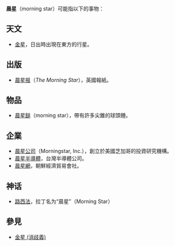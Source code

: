 {{維基詞典}}
'''晨星'''（morning star）可能指以下的事物：

==天文==
*[[金星|金星]]，日出時出現在東方的行星。

==出版==
*[[晨星报|晨星报]]（''The Morning Star''），英國報紙。

==物品==
*[[晨星鎚|晨星鎚]]（morning star），帶有許多尖錐的球頭錘。

==企業==
*[[晨星公司|晨星公司]]（Morningstar, Inc.），創立於美國芝加哥的投資研究機構。
*[[晨星半導體|晨星半導體]]，台灣半導體公司。
*[[晨星網|晨星網]]，朝鮮經濟貿易會社。

==神话==
*[[路西法|路西法]]，拉丁名为“晨星”（Morning Star）

== 參見 ==
* [[金星_(消歧義)|金星 (消歧義)]]

{{disambig|C|cat=二字消歧義}}